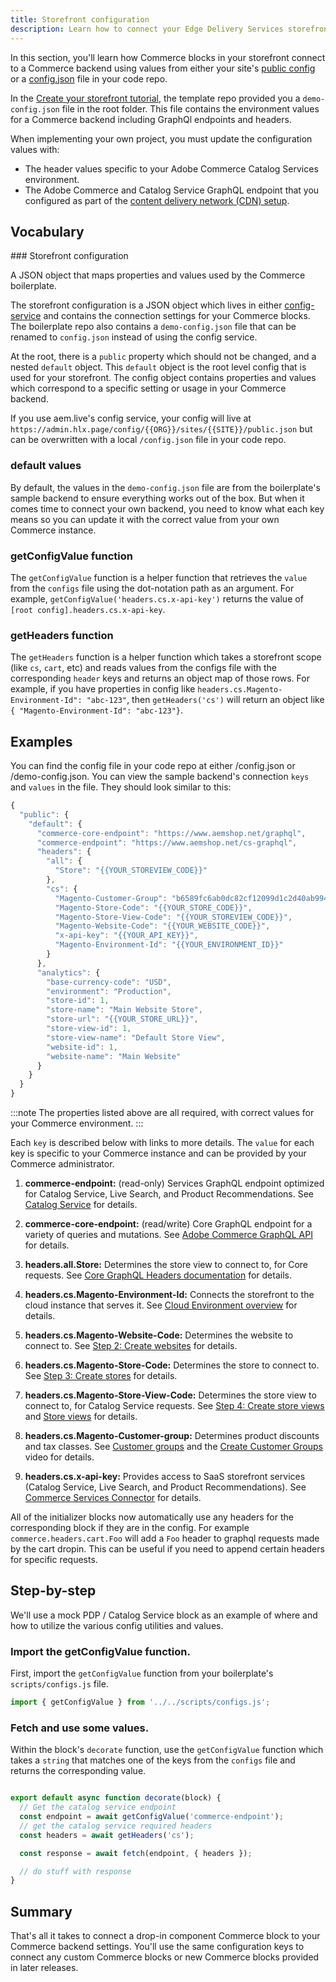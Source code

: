 ```yaml
---
title: Storefront configuration
description: Learn how to connect your Edge Delivery Services storefront to your Adobe Commerce backend.
---
```



In this section, you'll learn how Commerce blocks in your storefront connect to a Commerce backend using values from either your site's [public config](https://www.aem.live/docs/admin.html#schema/PublicConfig) or a [config.json](https://github.com/hlxsites/aem-boilerplate-commerce/blob/main/demo-config.json) file in your code repo.

In the [Create your storefront tutorial](/get-started/), the template repo provided you a `demo-config.json` file in the root folder. This file contains the environment values for a Commerce backend including GraphQl endpoints and headers.

When implementing your own project, you must update the configuration values with:
- The header values specific to your Adobe Commerce Catalog Services environment.
- The Adobe Commerce and Catalog Service GraphQL endpoint that you configured as part of the [content delivery network (CDN) setup](/setup/configuration/content-delivery-network/).

## Vocabulary

<Vocabulary>
### Storefront configuration

A JSON object that maps properties and values used by the Commerce boilerplate.

The storefront configuration is a JSON object which lives in either [config-service](https://www.aem.live/docs/config-service-setup) and contains the connection settings for your Commerce blocks. The boilerplate repo also contains a `demo-config.json` file that can be renamed to `config.json` instead of using the config service.

At the root, there is a `public` property which should not be changed, and a nested `default` object. This `default` object is the root level config that is used for your storefront. The config object contains properties and values which correspond to a specific setting or usage in your Commerce backend.

If you use aem.live's config service, your config will live at `https://admin.hlx.page/config/{{ORG}}/sites/{{SITE}}/public.json` but can be overwritten with a local `/config.json` file in your code repo.

### default values

By default, the values in the `demo-config.json` file are from the boilerplate's sample backend to ensure everything works out of the box. But when it comes time to connect your own backend, you need to know what each key means so you can update it with the correct value from your own Commerce instance.

### getConfigValue function

The `getConfigValue` function is a helper function that retrieves the `value` from the `configs` file using the dot-notation path as an argument. For example, `getConfigValue('headers.cs.x-api-key')` returns the value of `[root config].headers.cs.x-api-key`.

### getHeaders function

The `getHeaders` function is a helper function which takes a storefront scope (like `cs`, `cart`, etc) and reads values from the configs file with the corresponding `header` keys and returns an object map of those rows. For example, if you have properties in config like `headers.cs.Magento-Environment-Id": "abc-123"`, then `getHeaders('cs')` will return an object like `{ "Magento-Environment-Id": "abc-123"}`.

</Vocabulary>

## Examples

You can find the config file in your code repo at either /config.json or /demo-config.json. You can view the sample backend's connection `keys` and `values` in the file. They should look similar to this:

```js
{
  "public": {
    "default": {
      "commerce-core-endpoint": "https://www.aemshop.net/graphql",
      "commerce-endpoint": "https://www.aemshop.net/cs-graphql",
      "headers": {
        "all": {
          "Store": "{{YOUR_STOREVIEW_CODE}}"
        },
        "cs": {
          "Magento-Customer-Group": "b6589fc6ab0dc82cf12099d1c2d40ab994e8410c",
          "Magento-Store-Code": "{{YOUR_STORE_CODE}}",
          "Magento-Store-View-Code": "{{YOUR_STOREVIEW_CODE}}",
          "Magento-Website-Code": "{{YOUR_WEBSITE_CODE}}",
          "x-api-key": "{{YOUR_API_KEY}}",
          "Magento-Environment-Id": "{{YOUR_ENVIRONMENT_ID}}"
        }
      },
      "analytics": {
        "base-currency-code": "USD",
        "environment": "Production",
        "store-id": 1,
        "store-name": "Main Website Store",
        "store-url": "{{YOUR_STORE_URL}}",
        "store-view-id": 1,
        "store-view-name": "Default Store View",
        "website-id": 1,
        "website-name": "Main Website"
      }
    }
  }
}
```
:::note
The properties listed above are all required, with correct values for your Commerce environment.
:::

Each `key` is described below with links to more details. The `value` for each key is specific to your Commerce instance and can be provided by your Commerce administrator.

<Callouts>

1. **commerce-endpoint:** (read-only) Services GraphQL endpoint optimized for Catalog Service, Live Search, and Product Recommendations. See [Catalog Service](https://experienceleague.adobe.com/en/docs/commerce/catalog-service/installation#access-the-service) for details.

1. **commerce-core-endpoint:** (read/write) Core GraphQL endpoint for a variety of queries and mutations. See [Adobe Commerce GraphQL API](https://developer.adobe.com/commerce/webapi/graphql/reference/) for details.

1. **headers.all.Store:** Determines the store view to connect to, for Core requests. See [Core GraphQL Headers documentation](https://developer.adobe.com/commerce/webapi/graphql/usage/headers/) for details.

1. **headers.cs.Magento-Environment-Id:** Connects the storefront to the cloud instance that serves it. See [Cloud Environment overview](https://experienceleague.adobe.com/en/docs/commerce-cloud-service/user-guide/project/overview#environment-overview) for details.

1. **headers.cs.Magento-Website-Code:** Determines the website to connect to. See [Step 2: Create websites](https://experienceleague.adobe.com/en/docs/commerce-operations/configuration-guide/multi-sites/ms-admin#step-2-create-websites) for details.

1. **headers.cs.Magento-Store-Code:** Determines the store to connect to. See [Step 3: Create stores](https://experienceleague.adobe.com/en/docs/commerce-operations/configuration-guide/multi-sites/ms-admin#step-3-create-stores) for details.

1. **headers.cs.Magento-Store-View-Code:** Determines the store view to connect to, for Catalog Service requests. See [Step 4: Create store views](https://experienceleague.adobe.com/en/docs/commerce-operations/configuration-guide/multi-sites/ms-admin#step-4-create-store-views) and [Store views](https://experienceleague.adobe.com/en/docs/commerce-admin/stores-sales/site-store/store-views) for details.

1. **headers.cs.Magento-Customer-group:** Determines product discounts and tax classes. See [Customer groups](https://experienceleague.adobe.com/en/docs/commerce-admin/customers/customer-groups) and the [Create Customer Groups](https://experienceleague.adobe.com/en/docs/commerce-learn/tutorials/customers/customer-groups) video for details.

1. **headers.cs.x-api-key:** Provides access to SaaS storefront services (Catalog Service, Live Search, and Product Recommendations). See [Commerce Services Connector](https://experienceleague.adobe.com/en/docs/commerce-merchant-services/user-guides/integration-services/saas) for details.

</Callouts>

All of the initializer blocks now automatically use any headers for the corresponding block if they are in the config. For example `commerce.headers.cart.Foo` will add a `Foo` header to graphql requests made by the cart dropin. This can be useful if you need to append certain headers for specific requests.

## Step-by-step

We'll use a mock PDP / Catalog Service block as an example of where and how to utilize the various config utilities and values.

<Tasks>

<Task>

### Import the getConfigValue function.

First, import the `getConfigValue` function from your boilerplate's `scripts/configs.js` file.

```javascript
import { getConfigValue } from '../../scripts/configs.js';
```

</Task>

<Task>

### Fetch and use some values.

Within the block's `decorate` function, use the `getConfigValue` function which takes a `string` that matches one of the keys from the `configs` file and returns the corresponding value.

```javascript

export default async function decorate(block) {
  // Get the catalog service endpoint
  const endpoint = await getConfigValue('commerce-endpoint');
  // get the catalog service required headers
  const headers = await getHeaders('cs');

  const response = await fetch(endpoint, { headers });

  // do stuff with response
}
```

</Task>

</Tasks>

## Summary

That's all it takes to connect a drop-in component Commerce block to your Commerce backend settings. You'll use the same configuration keys to connect any custom Commerce blocks or new Commerce blocks provided in later releases.

